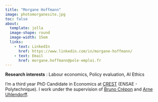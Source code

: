 ```yaml
---
title: "Morgane Hoffmann"
image: photomorganesite.jpg
toc: false
about: 
  template: jolla
  image-shape: round
  image-width: 15em
  links:
    - text: LinkedIn
      href: https://www.linkedin.com/in/morgane-hoffmann/
    - text: Email
      href: morgane.hoffmann@pole-emploi.fr
---
```

        
**Research interests** : Labour economics, Policy evaluation, AI Ethics 

I'm a third year PhD Candidate in Economics at <a href="https://crest.science/">CREST</a> (ENSAE - Polytechnique). 
I work under the supervision of <a href="https://sites.google.com/site/brunocrepon/">Bruno Crépon</a> and <a href="https://sites.google.com/site/arneuhlendorff/">Arne Uhlendorff</a>. 

